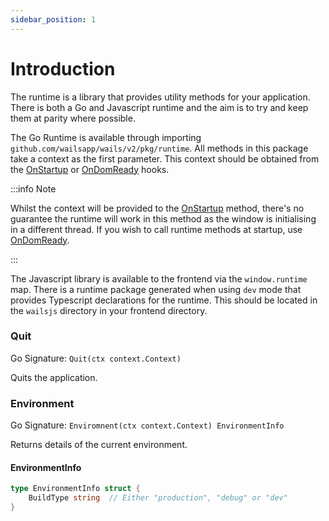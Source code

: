 ```yaml
---
sidebar_position: 1
---
```


# Introduction

The runtime is a library that provides utility methods for your application. There is both a Go and Javascript runtime
and the aim is to try and keep them at parity where possible.

The Go Runtime is available through importing `github.com/wailsapp/wails/v2/pkg/runtime`. All methods in this package
take a context as the first parameter. This context should be obtained from the [OnStartup](/docs/reference/options#onstartup)
or [OnDomReady](/docs/reference/options#ondomready) hooks.

:::info Note

Whilst the context will be provided to the
[OnStartup](/docs/reference/options#onstartup) method, there's no guarantee the runtime will work in this method as
the window is initialising in a different thread. If
you wish to call runtime methods at startup, use [OnDomReady](/docs/reference/options#ondomready).

:::

The Javascript library is available to the frontend via the `window.runtime` map. There is a runtime package generated when using `dev`
mode that provides Typescript declarations for the runtime. This should be located in the `wailsjs` directory in your
frontend directory.

### Quit

Go Signature: `Quit(ctx context.Context)`

Quits the application.

### Environment

Go Signature: `Enviromnent(ctx context.Context) EnvironmentInfo`

Returns details of the current environment.

#### EnvironmentInfo

```go
type EnvironmentInfo struct {
    BuildType string  // Either "production", "debug" or "dev"
}
```


